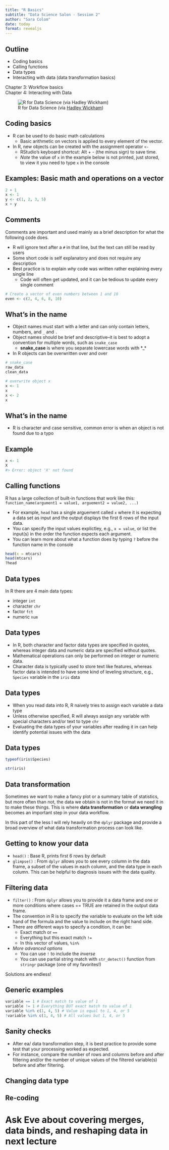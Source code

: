 ```yaml
---
title: "R Basics"
subtitle: "Data Science Salon - Session 2"
author: "Sara Colom"
date: today
format: revealjs
---
```


## Outline

* Coding basics
* Calling functions
* Data types
* Interacting with data (data transformation basics)

Chapter 3: Workflow basics  
Chapter 4: Interacting with Data

![R for Data Science (via [Hadley Wickham](https://r4ds.had.co.nz/))](https://d33wubrfki0l68.cloudfront.net/b88ef926a004b0fce72b2526b0b5c4413666a4cb/24a30/cover.png)

## Coding basics

  * R can be used to do basic math calculations
    * Basic arithmetic on vectors is applied to every element of the vector.
  * In R, new objects can be created with the assignment operator `<-` 
    * RStudio’s keyboard shortcut: Alt + - (the minus sign) to save time.
    * _Note_ the value of `x` in the example below is not printed, just stored, to view it you need to type `x` in the console

## Examples: Basic math and operations on a vector 

```r
2 + 1
x <- 1
y <- c(1, 2, 3, 5)
x + y
```

## Comments

Comments are important and used mainly as a brief description for what the following code does.

  * R will ignore text after a `#` in that line, but the text can still be read by users
  * Some short code is self explanatory and does not require any description
  * Best practice is to explain _why_ code was written rather explaining every single line
    * Code will often get updated, and it can be tedious to update every single comment

```r
# Create a vector of even numbers between 1 and 10
even <- c(2, 4, 6, 8, 10)
```

## What's in the name

  * Object names must start with a letter and can only contain letters, numbers, and `_` and `.`
  * Object names should be brief and descriptive--it is best to adopt a convention for multiple words, such as `snake_case`
    * **snake_case** is where you separate lowercase words with *_*
  * In R objects can be overwritten over and over
    
```r
# snake_case
raw_data
clean_data

# overwrite object x
x <- 1
x
x <- 2
x
```

## What's in the name

  * R is character and case sensitive, common error is when an object is not found due to a typo
  
## Example

```r
x <- 1
X
#> Error: object 'X' not found
```

## Calling functions

R has a large collection of built-in functions that work like this: `function_name(argument1 = value1, arguement2 = value2, ...)`

  * For example, `head` has a single arguement called `x` where it is expecting a data set as input and the output displays the first 6 rows of the input data.
  * You can specify the input values explictley, e.g., `x = value`, or list the input(s) in the order the function expects each argument.
  * You can learn more about what a function does by typing `?` before the function name in the console

```r
head(x = mtcars)
head(mtcars)
?head
```

## Data types

In R there are 4 main data types:

  - integer `int`
  - character `chr`
  - factor `fct`
  - numeric `num`

## Data types

  - In R, both character and factor data types are specified in quotes, whereas integer data and numeric data are specified without quotes.
  - Mathematical operations can only be performed on integer or numeric data.
  - Character data is typically used to store text like features, whereas factor data is intended to have some kind of leveling structure, e.g., `Species` variable in the `iris` data

## Data types

  - When you read data into R, R naively tries to assign each variable a data type
  - Unless otherwise specified, R will always assign any variable with special characters and/or text to type `chr`
  - Evaluating the data types of your variables after reading it in can help identify potential issues with the data 
  
## Data types

```r
typeof(iris$Species)

str(iris)
```
  

## Data transformation

Sometimes we want to make a fancy plot or a summary table of statistics, but more often than not, the data we obtain is not in the format we need it in to make these things. This is where **data transformation** or **data wrangling** becomes an important step in your data workflow.

In this part of the less I will rely heavily on the `dplyr` package and provide a broad overview of what data transformation process can look like.

## Getting to know your data

  - `head()` : Base R, prints first 6 rows by default
  - `glimpse()` : From `dplyr` allows you to see every column in the data frame, a subset of the values in each column, and the data type in each column. This can be helpful to diagnosis issues with the data quality.
  

## Filtering data

  - `filter()` : From `dplyr` allows you to provide it a data frame and one or more conditions where cases == TRUE are retained in the output data frame.
  - The convention in R is to specify the variable to evaluate on the left side hand of the formula and the value to include on the right hand side.
  - There are different ways to specify a condition, it can be:
    - Exact match or `==`
    - Everything but this exact match `!=`
    - In this vector of values, `%in%`
  - _More advanced options_ 
    - You can use `!` to include the _inverse_
    - You can use partial string match with `str_detect()` function from `stringr` package (one of my favorites!)

Solutions are endless!

## Generic examples
  
```r
variable == 1 # Exact match to value of 1
variable != 1 # Everything BUT exact match to value of 1
variable %in% c(1, 4, 5) # Value is equal to 1, 4, or 5
!variable %in% c(1, 4, 5) # All values but 1, 4, or 5

```

## Sanity checks

  - After ea/ data transformation step, it is best practice to provide some test that your processing worked as expected. 
  - For instance, compare the number of rows and columns before and after filtering and/or the number of unique values of the filtered variable(s) before and after filtering.
  
## Changing data type

## Re-coding

# Ask Eve about covering merges, data binds, and reshaping data in next lecture
